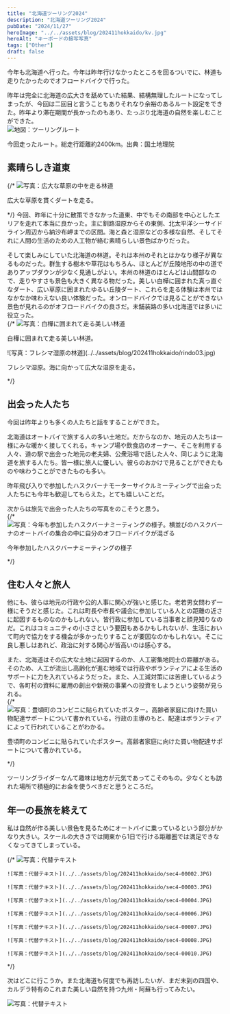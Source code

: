 ```yaml
---
title: "北海道ツーリング2024"
description: "北海道ツーリング2024"
pubDate: "2024/11/27"
heroImage: "../../assets/blog/202411hokkaido/kv.jpg"
heroAlt: "キーボードの接写写真"
tags: ["Other"]
draft: false
---
```


今年も北海道へ行った。今年は昨年行けなかったところを回るついでに、林道も走りたかったのでオフロードバイクで行った。  

昨年は完全に北海道の広大さを舐めていた結果、結構無理したルートになってしまったが、今回は二回目と言うこともありそれなり余裕のあるルート設定をできた。昨年より滞在期間が長かったのもあり、たっぷり北海道の自然を楽しむことができた。  
<RailM>
  ![地図：ツーリングルート](../../assets/blog/202411hokkaido/route.jpg)
  <p class="t-caption">今回走ったルート。総走行距離約2400km。出典：国土地理院</p>
</RailM>

## 素晴らしき道東  
{/* <RailFullM>
  ![写真：広大な草原の中を走る林道](../../assets/blog/202411hokkaido/rindo01.jpg)
  <p class="t-caption">広大な草原を貫くダートを走る。</p>
</RailFullM> */}
今回、昨年に十分に散策できなかった道東、中でもその南部を中心としたエリアを走れて本当に良かった。主に釧路湿原からその東側、北太平洋シーサイドライン周辺から納沙布岬までの区間。海と森と湿原などの多様な自然、そしてそれに人間の生活のための人工物が絡む素晴らしい景色ばかりだった。  

そして楽しみにしていた北海道の林道。それは本州のそれとはかなり様子が異なるものだった。群生する樹木や草花はもちろん、ほとんどが丘陵地形の中の道でありアップダウンが少なく見通しがよい。本州の林道のほとんどは山間部なので、走りやすさも景色も大きく異なる物だった。美しい白樺に囲まれた真っ直ぐなダート、広い草原に囲まれたゆるい丘陵ダート、これらを走る体験は本州ではなかなか味わえない良い体験だった。オンロードバイクでは見ることができない景色が見れるのがオフロードバイクの良さだ。未舗装路の多い北海道では多いに役立った。  
{/* ![写真：白樺に囲まれて走る美しい林道](../../assets/blog/202411hokkaido/rindo02.jpg)
<p class="t-caption">白樺に囲まれて走る美しい林道。</p>
![写真：フレシマ湿原の林道](../../assets/blog/202411hokkaido/rindo03.jpg)
<p class="t-caption">フレシマ湿原。海に向かって広大な湿原を走る。</p> */}

## 出会った人たち  
今回は昨年よりも多くの人たちと話をすることができた。  

北海道はオートバイで旅する人の多い土地だ。だからなのか、地元の人たちは一様にみな暖かく接してくれる。キャンプ場や飲食店のオーナー、そこを利用する人々、道の駅で出会った地元の老夫婦、公衆浴場で話した人々、同じように北海道を旅する人たち。皆一様に旅人に優しい。彼らのおかけで見ることができたものや味わうことができたものも多い。  

昨年飛び入りで参加したハスクバーナモーターサイクルミーティングで出会った人たちにも今年も歓迎してもらえた。とても嬉しいことだ。  

次からは旅先で出会った人たちの写真をのこそうと思う。  
{/* ![写真：今年も参加したハスクバーナミーティングの様子。横並びのハスクバーナのオートバイの集合の中に自分のオフロードバイクが混ざる](../../assets/blog/202411hokkaido/sec2-1.JPG)
<p class="t-caption">今年参加したハスクバーナミーティングの様子</p> */}

## 住む人々と旅人  
他にも、彼らは地元の行政や公的人事に関心が強いと感じた。老若男女問わず一様にそうだと感じた。これは町長や市長や議会に参加している人との距離の近さに起因するものなのかもしれない。皆行政に参加している当事者と顔見知りなのだ。これはコミュニティの小ささという要因もあるかもしれないが、生活において町内で協力をする機会が多かったりすることが要因なのかもしれない。そこに良し悪しはあれど、政治に対する関心が皆高いのは感心する。  

また、北海道はその広大な土地に起因するのか、人工密集地同士の距離がある。そのため、人工が流出し高齢化が進む地域では行政やボランティアによる生活のサポートに力を入れているようだった。また、人工減対策には苦慮しているようで、各町村の資料に雇用の創出や新規の事業への投資をしようという姿勢が見られる。  
{/* ![写真：豊頃町のコンビニに貼られていたポスター。高齢者家庭に向けた買い物配達サポートについて書かれている。行政の主導のもと、配達はボランティアによって行われていることがわかる。](../../assets/blog/202411hokkaido/sec3-1.jpg)
<p class="t-caption">豊頃町のコンビニに貼られていたポスター。高齢者家庭に向けた買い物配達サポートについて書かれている。</p> */}

ツーリングライダーなんて趣味は地方が元気であってこそのもの。少なくとも訪れた場所で積極的にお金を使うべきだと思うところだ。  

## 年一の長旅を終えて  
私は自然が作る美しい景色を見るためにオートバイに乗っているという部分がかなり大きい。スケールの大きさでは関東から1日で行ける距離圏では満足できなくなってきてしまっている。  

{/* <RailM>
  <ImgGrid>
    ![写真：代替テキスト](../../assets/blog/202411hokkaido/sec4-00005.JPG)
    
    ![写真：代替テキスト](../../assets/blog/202411hokkaido/sec4-00002.JPG)

    ![写真：代替テキスト](../../assets/blog/202411hokkaido/sec4-00003.JPG)

    ![写真：代替テキスト](../../assets/blog/202411hokkaido/sec4-00004.JPG)

    ![写真：代替テキスト](../../assets/blog/202411hokkaido/sec4-00006.JPG)
    
    ![写真：代替テキスト](../../assets/blog/202411hokkaido/sec4-00007.JPG)

    ![写真：代替テキスト](../../assets/blog/202411hokkaido/sec4-00008.JPG)

    ![写真：代替テキスト](../../assets/blog/202411hokkaido/sec4-00010.JPG)
  </ImgGrid>
</RailM> */}

次はどこに行こうか。また北海道も何度でも再訪したいが、まだ未到の四国や、カルデラ特有のこれまた美しい自然を持つ九州・阿蘇も行ってみたい。  

![写真：代替テキスト](../../assets/blog/202411hokkaido/close.JPG)